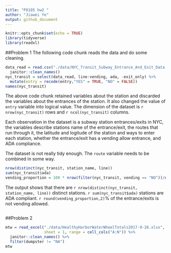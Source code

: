 ```yaml
---
title: "P8105 hw2 "
author: "Jiawei Ye"
output: github_document
---
```


```r
knitr::opts_chunk$set(echo = TRUE)
library(tidyverse)
library(readxl)
```

##Problem 1
The following code chunk reads the data and do some cleaning.
```r
data_read = read.csv("./data/NYC_Transit_Subway_Entrance_And_Exit_Data.csv") %>% 
  janitor::clean_names()
nyc_transit = select(data_read, line:vending, ada, -exit_only) %>% 
  mutate(entry = recode(entry,"YES" = TRUE, "NO" = FALSE))
names(nyc_transit)
```

The above code chunk retained variables about the station and discarded the variables about the entrances of the station. It also changed the value of `entry` variable into logical value. The dimension of the dataset is `r nrow(nyc_transit)` rows and `r ncol(nyc_transit)` columns.  

Each observation in the dataset is a subway station entrances/exits in NYC, the variables describe stations name of the entrance/exit, the routes that run through it, the latitude and logitude of the station and ways to enter each station, whether the entrance/exit has a vending allow entrance, and ADA compliance.  

The dataset is not really tidy enough. The `route` variable needs to be combined in some way.  
```r
nrow(distinct(nyc_transit, station_name, line))
sum(nyc_transit$ada)
vending_proportion = 100 * nrow(filter(nyc_transit, vending == "NO"))/nrow(nyc_transit)
```

The output shows that there are `r nrow(distinct(nyc_transit, station_name, line))` distinct stations. `r sum(nyc_transit$ada)` stations are ADA compliant. `r round(vending_proportion,2)`% of the entrance/exits is not vending allowed.  

```r

```

##Problem 2
```r
mtw = read_excel("./data/HealthyHarborWaterWheelTotals2017-9-26.xlsx", 
                 sheet = 1, range = cell_cols("A:N")) %>% 
  janitor::clean_names() %>% 
  filter(dumpster != "NA")
mtw
```

